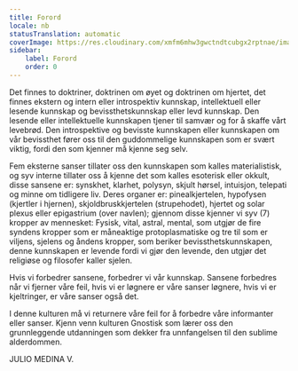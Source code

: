 ```yaml
---
title: Forord
locale: nb
statusTranslation: automatic
coverImage: https://res.cloudinary.com/xmfm6mhw3gwctndtcubgx2rptnae/image/upload/v1741354450/small_cover_introduccion_a_la_gnosis_57a3fc8d72.webp
sidebar:
    label: Forord
    order: 0
---
```

Det finnes to doktriner, doktrinen om øyet og doktrinen om hjertet, det finnes ekstern og intern eller introspektiv kunnskap, intellektuell eller lesende kunnskap og bevissthetskunnskap eller levd kunnskap. Den lesende eller intellektuelle kunnskapen tjener til samvær og for å skaffe vårt levebrød. Den introspektive og bevisste kunnskapen eller kunnskapen om vår bevissthet fører oss til den guddommelige kunnskapen som er svært viktig, fordi den som kjenner må kjenne seg selv.

Fem eksterne sanser tillater oss den kunnskapen som kalles materialistisk, og syv interne tillater oss å kjenne det som kalles esoterisk eller okkult, disse sansene er: synskhet, klarhet, polysyn, skjult hørsel, intuisjon, telepati og minne om tidligere liv. Deres organer er: pinealkjertelen, hypofysen (kjertler i hjernen), skjoldbruskkjertelen (strupehodet), hjertet og solar plexus eller epigastrium (over navlen); gjennom disse kjenner vi syv (7) kropper av mennesket: Fysisk, vital, astral, mental, som utgjør de fire syndens kropper som er måneaktige protoplasmatiske og tre til som er viljens, sjelens og åndens kropper, som beriker bevissthetskunnskapen, denne kunnskapen er levende fordi vi gjør den levende, den utgjør det religiøse og filosofer kaller sjelen.

Hvis vi forbedrer sansene, forbedrer vi vår kunnskap. Sansene forbedres når vi fjerner våre feil, hvis vi er løgnere er våre sanser løgnere, hvis vi er kjeltringer, er våre sanser også det.

I denne kulturen må vi returnere våre feil for å forbedre våre informanter eller sanser. Kjenn venn kulturen Gnostisk som lærer oss den grunnleggende utdanningen som dekker fra unnfangelsen til den sublime alderdommen.

JULIO MEDINA V.
